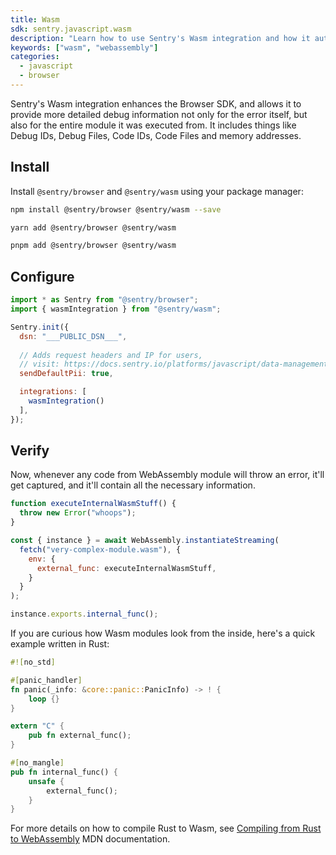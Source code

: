 ```yaml
---
title: Wasm
sdk: sentry.javascript.wasm
description: "Learn how to use Sentry's Wasm integration and how it automatically reports errors and exceptions in your Wasm module."
keywords: ["wasm", "webassembly"]
categories:
  - javascript
  - browser
---
```


Sentry's Wasm integration enhances the Browser SDK, and allows it to provide more detailed debug information not only for the error itself, but also for the entire module it was executed from. It includes things like Debug IDs, Debug Files, Code IDs, Code Files and memory addresses.

## Install

Install `@sentry/browser` and `@sentry/wasm` using your package manager:


```bash {tabTitle:npm}
npm install @sentry/browser @sentry/wasm --save
```

```bash {tabTitle:yarn}
yarn add @sentry/browser @sentry/wasm
```

```bash {tabTitle:pnpm}
pnpm add @sentry/browser @sentry/wasm
```

## Configure


```javascript
import * as Sentry from "@sentry/browser";
import { wasmIntegration } from "@sentry/wasm";

Sentry.init({
  dsn: "___PUBLIC_DSN___",
  
  // Adds request headers and IP for users,
  // visit: https://docs.sentry.io/platforms/javascript/data-management/data-collected/ for more info
  sendDefaultPii: true,

  integrations: [
    wasmIntegration()
  ],
});
```

## Verify

Now, whenever any code from WebAssembly module will throw an error, it'll get captured, and it'll contain all the necessary information.

```javascript
function executeInternalWasmStuff() {
  throw new Error("whoops");
}

const { instance } = await WebAssembly.instantiateStreaming(
  fetch("very-complex-module.wasm"), {
    env: {
      external_func: executeInternalWasmStuff,
    }
  }
);

instance.exports.internal_func();
```

If you are curious how Wasm modules look from the inside, here's a quick example written in Rust:

```rust
#![no_std]

#[panic_handler]
fn panic(_info: &core::panic::PanicInfo) -> ! {
    loop {}
}

extern "C" {
    pub fn external_func();
}

#[no_mangle]
pub fn internal_func() {
    unsafe {
        external_func();
    }
}
```

For more details on how to compile Rust to Wasm, see [Compiling from Rust to WebAssembly](https://developer.mozilla.org/en-US/docs/WebAssembly/Rust_to_wasm) MDN documentation.
